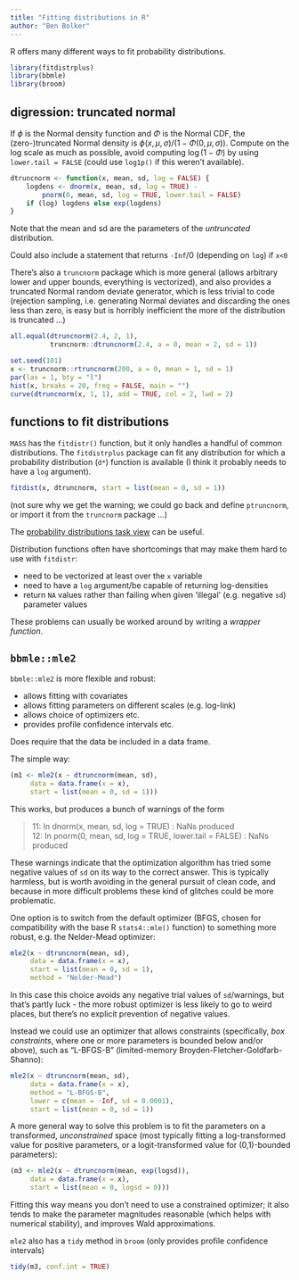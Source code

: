 ```yaml
---
title: "Fitting distributions in R"
author: "Ben Bolker"
---
```


R offers many different ways to fit probability distributions.

```r
library(fitdistrplus)
library(bbmle)
library(broom)
```

## digression: truncated normal

If $\phi$ is the Normal density function and $\Phi$ is the Normal CDF, the (zero-)truncated Normal density is $\phi(x,\mu,\sigma)/(1-\Phi(0,\mu,\sigma))$.
Compute on the log scale as much as possible, avoid computing $\log(1-\Phi)$ by using `lower.tail = FALSE` (could use `log1p()` if this weren't available).
```r
dtruncnorm <- function(x, mean, sd, log = FALSE) {
    logdens <- dnorm(x, mean, sd, log = TRUE) -
        pnorm(0, mean, sd, log = TRUE, lower.tail = FALSE)
    if (log) logdens else exp(logdens)
}
```

Note that the mean and sd are the parameters of the *untruncated* distribution.

Could also include a statement that returns `-Inf`/0 (depending on `log`) if `x<0`

There's also a `truncnorm` package which is more general (allows arbitrary lower and upper bounds, everything is vectorized), and also provides a truncated Normal random deviate generator, which is less trivial to code (rejection sampling, i.e. generating Normal deviates and discarding the ones less than zero, is easy but is horribly inefficient the more of the distribution is truncated ...)

```r
all.equal(dtruncnorm(2.4, 2, 1),
          truncnorm::dtruncnorm(2.4, a = 0, mean = 2, sd = 1))
```


```r
set.seed(101)
x <- truncnorm::rtruncnorm(200, a = 0, mean = 1, sd = 1)
par(las = 1, bty = "l")
hist(x, breaks = 20, freq = FALSE, main = "")
curve(dtruncnorm(x, 1, 1), add = TRUE, col = 2, lwd = 2)
```

## functions to fit distributions

`MASS` has the `fitdistr()` function, but it only handles a handful of common distributions. The `fitdistrplus` package can fit any distribution for which a probability distribution (`d*`) function is available (I think it probably needs to have a `log` argument).

```r
fitdist(x, dtruncnorm, start = list(mean = 0, sd = 1))
```

(not sure why we get the warning; we could go back and define `ptruncnorm`, or import it from the `truncnorm` package ...)

The [probability distributions task view](https://cran.r-project.org/web/views/Distributions.html) can be useful.

Distribution functions often have shortcomings that may make them hard to use with `fitdistr`:

- need to be vectorized at least over the `x` variable
- need to have a `log` argument/be capable of returning log-densities
- return `NA` values rather than failing when given 'illegal' (e.g. negative `sd`) parameter values

These problems can usually be worked around by writing a *wrapper function*.

## `bbmle::mle2`

`bbmle::mle2` is more flexible and robust:

* allows fitting with covariates
* allows fitting parameters on different scales (e.g. log-link)
* allows choice of optimizers etc.
* provides profile confidence intervals etc.

Does require that the data be included in a data frame.

The simple way:

```r
(m1 <- mle2(x ~ dtruncnorm(mean, sd),
     data = data.frame(x = x),
     start = list(mean = 0, sd = 1)))
```

This works, but produces a bunch of warnings of the form

> 11: In dnorm(x, mean, sd, log = TRUE) : NaNs produced<br>
> 12: In pnorm(0, mean, sd, log = TRUE, lower.tail = FALSE) : NaNs produced

These warnings indicate that the optimization algorithm has tried some negative values of `sd` on its way to the correct answer. This is typically harmless, but is worth avoiding in the general pursuit of clean code, and because in more difficult problems these kind of glitches could be more problematic.

One option is to switch from the default optimizer (BFGS, chosen for compatibility with the base R `stats4::mle()` function) to something more robust, e.g. the Nelder-Mead optimizer:

```r
mle2(x ~ dtruncnorm(mean, sd),
     data = data.frame(x = x),
     start = list(mean = 0, sd = 1),
     method = "Nelder-Mead")
```

In this case this choice avoids any negative trial values of `sd`/warnings, but that's partly luck - the more robust optimizer is less likely to go to weird places, but there's no explicit prevention of negative values.

Instead we could use an optimizer that allows constraints (specifically, *box constraints*, where one or more parameters is bounded below and/or above), such as "L-BFGS-B" (limited-memory Broyden-Fletcher-Goldfarb-Shanno):

```r
mle2(x ~ dtruncnorm(mean, sd),
     data = data.frame(x = x),
     method = "L-BFGS-B",
     lower = c(mean = -Inf, sd = 0.0001),
     start = list(mean = 0, sd = 1))
```

A more general way to solve this problem is to fit the parameters on a transformed, *unconstrained* space (most typically fitting a log-transformed value for positive parameters, or a logit-transformed value for (0,1)-bounded parameters):

```r
(m3 <- mle2(x ~ dtruncnorm(mean, exp(logsd)),
     data = data.frame(x = x),
     start = list(mean = 0, logsd = 0)))
```

Fitting this way means you don't need to use a constrained optimizer; it also tends to make the parameter magnitudes reasonable (which helps with numerical stability), and improves Wald approximations.


`mle2` also has a `tidy` method in `broom` (only provides profile confidence intervals)

```r
tidy(m3, conf.int = TRUE)
```
